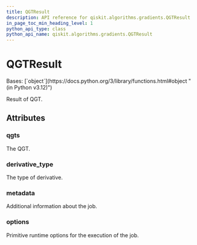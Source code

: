 ```yaml
---
title: QGTResult
description: API reference for qiskit.algorithms.gradients.QGTResult
in_page_toc_min_heading_level: 1
python_api_type: class
python_api_name: qiskit.algorithms.gradients.QGTResult
---
```


# QGTResult

<Class id="qiskit.algorithms.gradients.QGTResult" isDedicatedPage={true} github="https://github.com/qiskit/qiskit/tree/stable/0.46/qiskit/algorithms/gradients/base/qgt_result.py" signature="qiskit.algorithms.gradients.QGTResult(qgts, derivative_type, metadata, options)">
  Bases: [`object`](https://docs.python.org/3/library/functions.html#object "(in Python v3.12)")

  Result of QGT.

  ## Attributes

  ### qgts

  <Attribute id="qiskit.algorithms.gradients.QGTResult.qgts" name="qgts" attributeTypeHint="list[numpy.ndarray]">
    The QGT.
  </Attribute>

  ### derivative\_type

  <Attribute id="qiskit.algorithms.gradients.QGTResult.derivative_type" name="derivative_type" attributeTypeHint="DerivativeType">
    The type of derivative.
  </Attribute>

  ### metadata

  <Attribute id="qiskit.algorithms.gradients.QGTResult.metadata" name="metadata" attributeTypeHint="list[dict[str, Any]]">
    Additional information about the job.
  </Attribute>

  ### options

  <Attribute id="qiskit.algorithms.gradients.QGTResult.options" name="options" attributeTypeHint="Options">
    Primitive runtime options for the execution of the job.
  </Attribute>
</Class>

